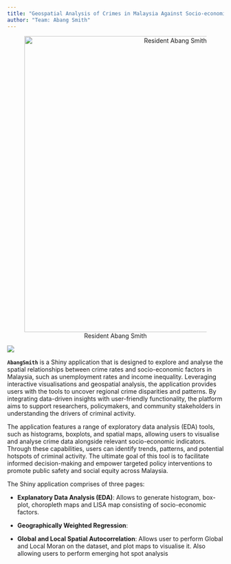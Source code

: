 ---
title: "Geospatial Analysis of Crimes in Malaysia Against Socio-economic Factors"
author: "Team: Abang Smith"
---

<center>

![Resident Abang Smith](images/jaden-smith.gif){width="687"}

</center>

![](images/clipboard-2312124942.png)

**`AbangSmith`** is a Shiny application that is designed to explore and analyse the spatial relationships between crime rates and socio-economic factors in Malaysia, such as unemployment rates and income inequality. Leveraging interactive visualisations and geospatial analysis, the application provides users with the tools to uncover regional crime disparities and patterns. By integrating data-driven insights with user-friendly functionality, the platform aims to support researchers, policymakers, and community stakeholders in understanding the drivers of criminal activity.

The application features a range of exploratory data analysis (EDA) tools, such as histograms, boxplots, and spatial maps, allowing users to visualise and analyse crime data alongside relevant socio-economic indicators. Through these capabilities, users can identify trends, patterns, and potential hotspots of criminal activity. The ultimate goal of this tool is to facilitate informed decision-making and empower targeted policy interventions to promote public safety and social equity across Malaysia.

The Shiny application comprises of three pages:

-   **Explanatory Data Analysis (EDA)**: Allows to generate histogram, box-plot, choropleth maps and LISA map consisting of socio-economic factors.

-   **Geographically Weighted Regression**:

-   **Global and Local Spatial Autocorrelation**: Allows user to perform Global and Local Moran on the dataset, and plot maps to visualise it. Also allowing users to perform emerging hot spot analysis
